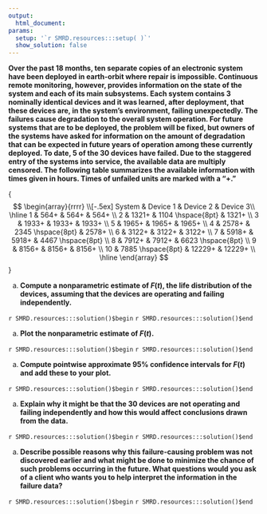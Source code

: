 ```yaml
---
output:
  html_document:
params:
  setup: '`r SMRD.resources:::setup( )`'
  show_solution: false
---
```


__Over the past 18 months, ten separate copies of an electronic system have been deployed in earth-orbit where repair is impossible. Continuous remote monitoring, however, provides information on the state of the system and each of its main subsystems.  Each system contains 3 nominally identical devices and it was learned, after deployment, that these devices are, in the system's environment, failing unexpectedly. The failures cause degradation to the overall system operation. For future systems that are to be deployed, the problem will be fixed, but owners of the systems have asked for information on the amount of degradation that can be expected in future years of operation among these currently deployed. To date, 5 of the 30 devices have failed. Due to the staggered entry of the systems into service, the available data are multiply censored. The following table summarizes the available information with times given in hours.  Times of unfailed units are marked with a "$+$."__

{\centering\small 
$$
\begin{array}{rrrr} \\[-.5ex] 
System & Device 1 & Device 2 & Device 3\\ 
\hline
1  & 564+              & 564+              & 564+              \\ 
2  & 1321+             & 1104 \hspace{8pt} & 1321+             \\ 
3  & 1933+             & 1933+             & 1933+             \\ 
5  & 1965+             & 1965+             & 1965+             \\ 
4  & 2578+             & 2345 \hspace{8pt} & 2578+             \\ 
6  & 3122+             & 3122+             & 3122+             \\ 
7  & 5918+             & 5918+             & 4467 \hspace{8pt} \\ 
8  & 7912+             & 7912+             & 6623 \hspace{8pt} \\ 
9  & 8156+             & 8156+             & 8156+             \\ 
10 & 7885 \hspace{8pt} & 12229+            & 12229+            \\ 
\hline
\end{array}
$$
} 
 
a. __Compute a nonparametric estimate of  $F(t)$, the life distribution of the devices, assuming that the devices are operating and failing independently.__

`r SMRD.resources:::solution()$begin`
`r SMRD.resources:::solution()$end`

a. __Plot the nonparametric estimate of $F(t)$.__

`r SMRD.resources:::solution()$begin`
`r SMRD.resources:::solution()$end`

a. __Compute pointwise approximate $95\%$ confidence intervals for $F(t)$ and add these to your plot.__

`r SMRD.resources:::solution()$begin`
`r SMRD.resources:::solution()$end`

a. __Explain why it might be that the 30 devices are not operating and failing independently and how this would affect conclusions drawn from the data.__

`r SMRD.resources:::solution()$begin`
`r SMRD.resources:::solution()$end`

a. __Describe possible reasons why this failure-causing problem was not discovered earlier and what might be done to minimize the chance of such problems occurring in the future. What questions would you ask of a client who wants you to help interpret the information in the failure data?__

`r SMRD.resources:::solution()$begin`
`r SMRD.resources:::solution()$end`
